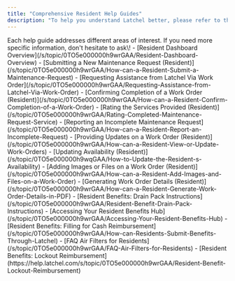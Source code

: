```yaml
---
title: "Comprehensive Resident Help Guides"
description: "To help you understand Latchel better, please refer to these guides:"
---
```


<Tip>
  Each help guide addresses different areas of interest. If you need more specific information, don't hesitate to ask\!
</Tip>

<AccordionGroup>
  <Accordion title="Overview" defaultOpen="false" icon="bookmark" iconType="regular">
    - [Resident Dashboard Overview](/s/topic/0TO5e000000h9wrGAA/Resident-Dashboard-Overview)
  </Accordion>
  <Accordion title="Create or Submit Maintenance Request" defaultOpen="false" icon="bookmark" iconType="regular">
    - [Submitting a New Maintenance Request (Resident)](/s/topic/0TO5e000000h9wrGAA/How-can-a-Resident-Submit-a-Maintenance-Request)
    - [Requesting Assistance from Latchel Via Work Order](/s/topic/0TO5e000000h9wrGAA/Requesting-Assistance-from-Latchel-Via-Work-Order)
  </Accordion>
  <Accordion title="Confirm or Report Maintenance Request" defaultOpen="false" icon="bookmark" iconType="regular">
    - [Confirming Completion of a Work Order (Resident)](/s/topic/0TO5e000000h9wrGAA/How-can-a-Resident-Confirm-Completion-of-a-Work-Order)
    - [Rating the Services Provided (Resident)](/s/topic/0TO5e000000h9wrGAA/Rating-Completed-Maintenance-Request-Service)
    - [Reporting an Incomplete Maintenance Request](/s/topic/0TO5e000000h9wrGAA/How-can-a-Resident-Report-an-Incomplete-Request)
  </Accordion>
  <Accordion title="Update Maintenance Request" defaultOpen="false" icon="bookmark" iconType="regular">
    - [Providing Updates on a Work Order (Resident)](/s/topic/0TO5e000000h9wrGAA/How-can-a-Resident-View-or-Update-Work-Orders)
    - [Updating Availability (Resident)](/s/topic/0TO5e000000h9wqGAA/How-to-Update-the-Resident-s-Availability)
    - [Adding Images or Files on a Work Order (Resident)](/s/topic/0TO5e000000h9wrGAA/How-can-a-Resident-Add-Images-and-Files-on-a-Work-Order)
    - [Generating Work Order Details (Resident)](/s/topic/0TO5e000000h9wrGAA/How-can-a-Resident-Generate-Work-Order-Details-in-PDF)
  </Accordion>
  <Accordion title="Resident Benefits" defaultOpen="false" icon="bookmark" iconType="regular">
    - [Resident Benefits: Drain Pack Instructions](/s/topic/0TO5e000000h9wrGAA/Resident-Benefit-Drain-Pack-Instructions)
    - [Accessing Your Resident Benefits Hub](/s/topic/0TO5e000000h9wrGAA/Accessing-Your-Resident-Benefits-Hub)
    - [Resident Benefits: Filling for Cash Reimbursement](/s/topic/0TO5e000000h9wrGAA/How-can-Residents-Submit-Benefits-Through-Latchel)
    - [FAQ Air Filters for Residents](/s/topic/0TO5e000000h9wrGAA/FAQ-Air-Filters-for-Residents)
    - [Resident Benefits: Lockout Reimbursement](https://help.latchel.com/s/topic/0TO5e000000h9wrGAA/Resident-Benefit-Lockout-Reimbursement)
  </Accordion>
</AccordionGroup>